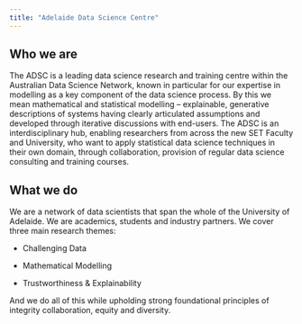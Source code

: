 ```yaml
---
title: "Adelaide Data Science Centre"
---
```


## Who we are

The ADSC is a leading data science research and training centre within the Australian Data Science Network, known in particular for our expertise in modelling as a key component of the data science process. By this we mean mathematical and statistical modelling – explainable, generative descriptions of systems having clearly articulated assumptions and developed through iterative discussions with end-users. The ADSC is an interdisciplinary hub, enabling researchers from across the new SET Faculty and University, who want to apply statistical data science techniques in their own domain, through collaboration, provision of regular data science consulting and training courses.

## What we do

We are a network of data scientists that span the whole of the University of Adelaide. We are academics, students and industry partners. We cover three main research themes:

- Challenging Data

- Mathematical Modelling

- Trustworthiness & Explainability

And we do all of this while upholding strong foundational principles of integrity collaboration, equity and diversity.
